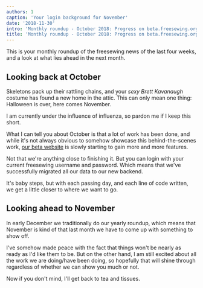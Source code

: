 ```yaml
---
authors: 1
caption: 'Your login background for November'
date: '2018-11-30'
intro: 'Monthly roundup - October 2018: Progress on beta.freesewing.org'
title: 'Monthly roundup - October 2018: Progress on beta.freesewing.org'
---
```


This is your monthly roundup of the freesewing news of the last four weeks, and
a look at what lies ahead in the next month.

<!-- truncate -->

## Looking back at October

Skeletons pack up their rattling chains, and your _sexy Brett Kavanaugh_
costume has found a new home in the attic. This can only mean one thing:
Halloween is over, here comes November.

I am currently under the influence of influenza, so pardon me if I keep this
short.

What I can tell you about October is that a lot of work has been done, and
while it's not always obvious to somehow showcase this behind-the-scenes work,
[our beta website](https://beta.freesewing.org/) is slowly starting to gain
more and more features.

Not that we're anything close to finishing it. But you can login with your
current freesewing username and password. Which means that we've successfully
migrated all our data to our new backend.

It's baby steps, but with each passing day, and each line of code written, we
get a little closer to where we want to go.

## Looking ahead to November

In early December we traditionally do our yearly roundup, which means that
November is kind of that last month we have to come up with something to show
off.

I've somehow made peace with the fact that things won't be nearly as ready as
I'd like them to be. But on the other hand, I am still excited about all the
work we are doing/have been doing, so hopefully that will shine through
regardless of whether we can show you much or not.

Now if you don't mind, I'll get back to tea and tissues.
